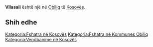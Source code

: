 {{Fshat në 
 | Emri                = Vllasali
 | EmriAlt                = 
 | NAME_SHORT_FORM=      
 | NAME_GENERIC=      
 | NAME_SORT_NAME_RO=      VLLASALI
 | FULL_NAME_RO = Vllasali
 | FULL_NAME_ND_RO=Vllasali
 | SORT_NAME_RG=VLLASALI
 | FULL_NAME_RG=Vllasali
 | FULL_NAME_ND_RG=Vllasali
 | SRP_NAME_SHORT_FORM=      
 | SRP_NAME_GENERIC=      
 | SRP_NAME_SORT_NAME_RO=      
 | SRP_FULL_NAME_RO = 
 | SRP_FULL_NAME_ND_RO=
 | SRP_SORT_NAME_RG=
 | SRP_FULL_NAME_RG=
 | SRP_FULL_NAME_ND_RG=
 | Emri (Rasa dhanore) = 
 | Figura              = 
 | Shteti              = Kosovo
 | Komuna              = Obiliq
 | Kodi postar         = 
 | Sipërfaqja          = 

 | Popullsia           = 

 | Regj. i popullsisë  = 
 | Dend. e popullsisë  = 
 | Faqja zyrtare       = 
 <!--- Koordinatat ----> 
 | Gjerësia            = 42.619722
 | Gjatësia            = 21.396667
 | Lartësia            = 
}}
'''Vllasali''' është një [[]] në [[Obiliq]] të [[Kosovës]].

<!-- == Gjeografia == -->
<!-- == Historia == -->
<!-- == Demografia == -->
== Shih edhe ==
{{Komuna Obiliq}}
{{Kosovo-Administrata-Cung}}

[[Kategoria:Fshatra në Kosovës]]
[[Kategoria:Fshatra në Kommunes Obiliq]]
[[Kategoria:Vendbanime në Kosovës]]